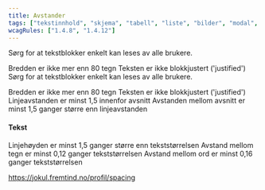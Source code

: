 ```yaml
---
title: Avstander
tags: ["tekstinnhold", "skjema", "tabell", "liste", "bilder", "modal", "innlogging", "navigasjon", "animasjon"]
wcagRules: ["1.4.8", "1.4.12"]
---
```



Sørg for at tekstblokker enkelt kan leses av alle brukere.

<List>
    <CheckListItem>Bredden er ikke mer enn 80 tegn</CheckListItem>
	<CheckListItem>Teksten er ikke blokkjustert ('justified')</CheckListItem>
</List
**Tekstblokker**

Sørg for at tekstblokker enkelt kan leses av alle brukere.

<List>
    <CheckListItem>Bredden er ikke mer enn 80 tegn</CheckListItem>
    <CheckListItem>Teksten er ikke blokkjustert ('justified')</CheckListItem>
    <CheckListItem>Linjeavstanden er minst 1,5 innenfor avsnitt</CheckListItem>
    <CheckListItem>Avstanden mellom avsnitt er minst 1,5 ganger større enn linjeavstanden</CheckListItem>
</List>

#### Tekst

<List>
    <CheckListItem>Linjehøyden er minst 1,5 ganger større enn tekststørrelsen</CheckListItem>
    <CheckListItem>Avstand mellom tegn er minst 0,12 ganger tekststørrelsen</CheckListItem>
    <CheckListItem>Avstand mellom ord er minst 0,16 ganger tekststørrelsen</CheckListItem>
</List>

https://jokul.fremtind.no/profil/spacing
